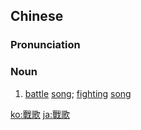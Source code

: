 {{also|战歌}}
==Chinese==
{{zh-forms|s=战歌}}

===Pronunciation===
{{zh-pron
|m=zhàngē
|c=zin3 go1
|mn=qz,xm,zz:chiàn-koa/zz:chiàn-ko
|cat=n
}}

===Noun===
{{zh-noun}}

# [[battle]] [[song]]; [[fighting]] [[song]]

[[ko:戰歌]]
[[ja:戰歌]]